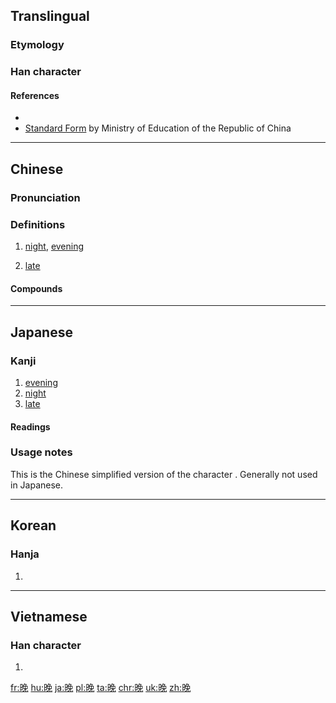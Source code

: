 {{rfc}}
{{zh-forms}}
{{also|晩}}
==Translingual==

===Etymology===
{{rfe|lang=cmn}}
===Han character===
{{Han char|rn=72|rad=日|as=07|sn=11|four=6701<sub>6</sub>|canj=日弓日山 (ANAU)}}

====References====
* {{Han ref|kx=0495.340|dkj=13940|dj=0861.210|hdz=21514.040|uh=665A|ud=26202|bh=B1DF|bd=45535}}
* [http://stroke-order.learningweb.moe.edu.tw/characterQueryResult.do?word=%E6%99%9A Standard Form] by Ministry of Education of the Republic of China

----

==Chinese==
{{zh-forms}}

===Pronunciation===
{{zh-pron
|m=wǎn
|c=maan5
|h=pfs=
|md=
|mn=mńg
|w=3me,3hhue
|ma=y
|mc=y
|oc=y
|cat=n
}}

===Definitions===
{{zh-hanzi}}

# [[night]], [[evening]]
#: {{zhex|晚上|evening}}
# [[late]]

====Compounds====
{{der5
| {{zh-l|晚安}}
| {{zh-l|晚班}}
| {{zh-l|晚班兒}}
| {{zh-l|晚報}}
| {{zh-l|晚輩}}
| {{zh-l|晚餐}}
| {{zh-l|晚場}}
| {{zh-l|晚車}}
| {{zh-l|晚春}}
| {{zh-l|晚稻}}
| {{zh-l|晚點}}
| {{zh-l|晚飯}}
| {{zh-l|晚會}}
| {{zh-l|晚婚}}
| {{zh-l|晚間}}
| {{zh-l|晚節}}
| {{zh-l|晚近}}
| {{zh-l|晚景}}
| {{zh-l|晚境}}
| {{zh-l|晚禮服}}
| {{zh-l|晚戀}}
| {{zh-l|晚年}}
| {{zh-l|晚期}}
| {{zh-l|晚秋}}
| {{zh-l|晚秋作物}}
| {{zh-l|晚晌}}
| {{zh-l|晚上}}
| {{zh-l|晚生}}
| {{zh-l|晚世}}
| {{zh-l|晚熟}}
| {{zh-l|晚霜}}
| {{zh-l|晚霞}}
| {{zh-l|晚學}}
| {{zh-l|晚宴}}
| {{zh-l|晚育}}
| {{zh-l|晚照}}
}}

----

==Japanese==
{{ja-forms|[[晩]]|晚|晚}}

===Kanji===
{{ja-kanji|grade=uc|rs=日07}}

# [[evening]]
# [[night]]
# [[late]]

====Readings====
{{ja-readings
|on=[[ばん]] (ban)
|kun=[[くれ]] (kure), [[おそい|おそ-い]] ([[晚い|晚-い]], oso-i)
}}

===Usage notes===
This is the Chinese simplified version of the character {{l|ja|晩}}.  Generally not used in Japanese.

----

==Korean==

===Hanja===
{{ko-hanja|hangeul=만|eumhun=|mr=man|y=man}}

# {{defn|lang=ko|sort=日07}}

----

==Vietnamese==

===Han character===
{{vi-hantu|[[vãn]], [[muộn]]|rs=日07}}

# {{defn|lang=vi|sort=日07}}

[[fr:晚]]
[[hu:晚]]
[[ja:晚]]
[[pl:晚]]
[[ta:晚]]
[[chr:晚]]
[[uk:晚]]
[[zh:晚]]